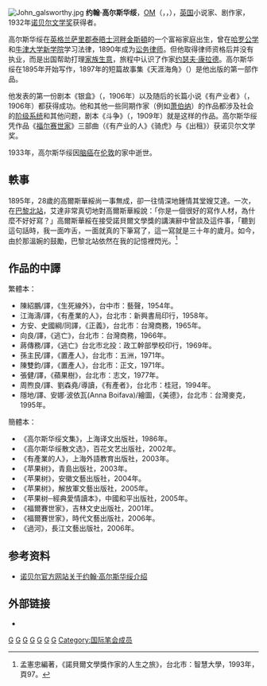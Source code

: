 [[File:John_galsworthy.jpg|right]]
'''约翰·高尔斯华绥'''，[[功績勳章_(英國)|OM]]（{{lang-en|John Galsworthy}}，{{IPAc-en|ˈ|ɡ|ɔː|l|z|w|ɜr|ð|i}}，{{bd|1867年|8月14日|1933年|1月31日|catIdx=G}}），[[英国|英国]]小说家、剧作家，1932年[[诺贝尔文学奖|诺贝尔文学奖]]获得者。

高尔斯华绥在[[英格兰|英格兰]][[萨里郡|萨里郡]][[泰晤士河畔金斯頓|泰晤士河畔金斯頓]]的一个富裕家庭出生，曾在[[哈罗公学|哈罗公学]]和[[牛津大学新学院|牛津大学新学院]]学习法律，1890年成为[[讼务律师|讼务律师]]。但他取得律师资格后并没有执业，而是出国帮助打理[[家族生意|家族生意]]，旅程中认识了作家[[约瑟夫·康拉德|约瑟夫·康拉德]]。高尔斯华绥在1895年开始写作，1897年的短篇故事集《天涯海角》（''{{lang|en|From the Four Winds}}''）是他出版的第一部作品。

他发表的第一份剧本《银盒》（''{{lang|en|The Silver Box}}''，1906年）以及随后的长篇小说《有产业者》（''{{lang|en|The Man of Property}}''，1906年）都获得成功。他和其他一些同期作家（例如[[萧伯纳|萧伯纳]]）的作品都涉及社会的[[社会阶层|阶级系统]]和其他问题，剧本《斗争》（''{{lang|en|Strife}}''，1909年）就是这样的作品。高尔斯华绥凭作品《[[福尔赛世家|福尔赛世家]]》三部曲（《有产业的人》《骑虎》与《出租》）获诺贝尔文学奖。

1933年，高尔斯华绥因[[脑癌|脑癌]]在[[伦敦|伦敦]]的家中逝世。

== 軼事 ==
1895年，28歲的高爾斯華綏尚一事無成，卻一往情深地鍾情其堂嫂艾達。一次，在[[巴黎北站|巴黎北站]]，艾達非常真切地對高爾斯華綏說：「你是一個很好的寫作人材，為什麼不好好寫？」高爾斯華綏在接受諾貝爾文學獎的講演辭中曾談及這件事，「聽到這句話時，我一面咋舌，一面就真的下筆寫了，這一寫就是三十年的歲月。如今，由於那溫婉的鼓勵，巴黎北站依然在我的記憶裡閃光。<ref>孟憲忠編著，《諾貝爾文學獎作家的人生之旅》，台北市：智慧大學，1993年，頁97。</ref>

== 作品的中譯 ==
繁體本：
*陳紹鵬/譯，《生死線外》，台中市：藝聲，1954年。
*江海濤/譯，《有產業的人》，台北市：新興書局印行，1958年。
*方安、史國綱/同譯，《正義》，台北市：台灣商務，1965年。
*向良/譯，《逃亡》，台北市：台灣商務，1966年。
*蔣傳務/譯，《逃亡》台北市北投：政工幹部學校印行，1969年。
*孫主民/譯，《置產人》，台北市：五洲，1971年。
*陳雙鈞/譯，《置產人》，台北市：正文，1971年。
*張健/譯，《蘋果樹》，台北市：志文，1977年。
*周煦良/譯、劉森堯/導讀，《有產者》，台北市：桂冠，1994年。
*隱地/譯、安娜‧波依瓦(Anna Boifava)/繪圖，《美德》，台北市：台灣麥克，1995年。

簡體本：
* 《高尔斯华绥文集》，上海译文出版社，1986年。
* 《高尔斯华绥散文选》，百花文艺出版社，2002年。
*《有產業的人》，上海外語教育出版社，2003年。
*《苹果树》，青島出版社，2003年。
*《苹果树》，安徽文藝出版社，2004年。
*《苹果树》，解放軍文藝出版社，2005年。
*《苹果树─經典愛情讀本》，中國和平出版社，2005年。
*《福爾賽世家》，吉林文史出版社，2001年。
*《福爾賽世家》，時代文藝出版社，2006年。
*《過河》，長江文藝出版社，2006年。

== 参考资料 ==
<references />
* [http://nobelprize.org/nobel_prizes/literature/laureates/1932/galsworthy-bio.html 诺贝尔官方网站关于约翰·高尔斯华绥介绍] {{Wayback|url=http://nobelprize.org/nobel_prizes/literature/laureates/1932/galsworthy-bio.html |date=20180730021931 }}

== 外部链接 ==
* {{gutenberg author| id=John+Galsworthy | name=高尔斯华绥}}

{{诺贝尔文学奖获得者 (1926年-1950年)}}

{{Authority control}}
{{DEFAULTSORT:Galsworthy, John}}
[[Category:诺贝尔文学奖获得者|G]]
[[Category:英國諾貝爾獎獲得者|G]]
[[Category:英国小说家|G]]
[[Category:英国剧作家|G]]
[[Category:牛津大学新学院校友|G]]
[[Category:功績勳章成員|G]]
[[Category:哈罗公学校友|G]]
[[Category:国际笔会成员|Category:国际笔会成员]]